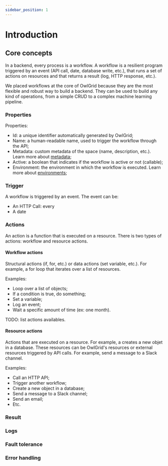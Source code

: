 ```yaml
---
sidebar_position: 1
---
```


# Introduction

## Core concepts

In a backend, every process is a workflow. A workflow is a resilient program triggered by an event (API call, date, database write, etc.), that runs a set of actions on resources and that returns a result (log, HTTP response, etc.).

We placed workflows at the core of OwlGrid because they are the most flexible and robust way to build a backend. They can be used to build any kind of operations, from a simple CRUD to a complex machine learning pipeline.

### Properties

Properties:
- Id: a unique identifier automatically generated by OwlGrid;
- Name: a human-readable name, used to trigger the workflow through the API;
- Metadata: custom metadata of the space (name, description, etc.). Learn more about [metadata](/docs/concepts/metadata);
- Active: a boolean that indicates if the workflow is active or not (callable);
- Environment: the environment in which the workflow is executed. Learn more about [environments](/docs/concepts/environments); 

### Trigger

A workflow is triggered by an event. The event can be:
- An HTTP Call: every 
- A date

### Actions

An action is a function that is executed on a resource. There is two types of actions: workflow and resource actions.

#### Workflow actions

Structural actions (if, for, etc.) or data actions (set variable, etc.). For example, a for loop that iterates over a list of resources.

Examples:
- Loop over a list of objects;
- If a condition is true, do something;
- Set a variable;
- Log an event;
- Wait a specific amount of time (ex: one month).

TODO: list actions availables.

#### Resource actions

Actions that are executed on a resource. For example, a creates a new objet in a database. These resources can be OwlGrid's resources or external resources triggered by API calls. For example, send a message to a Slack channel.

Examples:
- Call an HTTP API;
- Trigger another workflow;
- Create a new object in a database;
- Send a message to a Slack channel;
- Send an email;
- Etc.

### Result

### Logs

### Fault tolerance

### Error handling